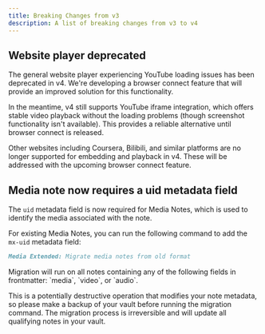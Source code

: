 ```yaml
---
title: Breaking Changes from v3
description: A list of breaking changes from v3 to v4
---
```


## Website player deprecated

The general website player experiencing YouTube loading issues has been deprecated in v4. 
We're developing a browser connect feature that will provide an improved solution for this functionality. 

In the meantime, v4 still supports YouTube iframe integration, which offers stable video playback without the loading problems (though screenshot functionality isn't available). This provides a reliable alternative until browser connect is released.

Other websites including Coursera, Bilibili, and similar platforms are no longer supported for embedding and playback in v4. These will be addressed with the upcoming browser connect feature.

## Media note now requires a uid metadata field 

The `uid` metadata field is now required for Media Notes, which is used to identify the media associated with the note.

For existing Media Notes, you can run the following command to add the `mx-uid` metadata field:

```md 
Media Extended: Migrate media notes from old format
```

<Callout type="warn">
Migration will run on all notes containing any of the following fields in frontmatter: `media`, `video`, or `audio`. 

This is a potentially destructive operation that modifies your note metadata, so please make a backup of your vault before running the migration command. The migration process is irreversible and will update all qualifying notes in your vault.
</Callout>

